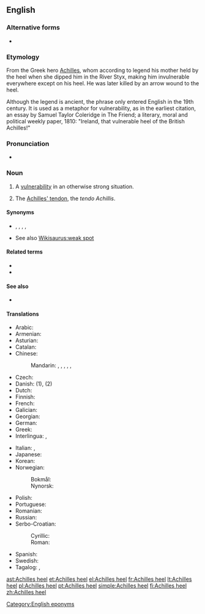 {{also|Achilles' heel}}
==English==
{{wikipedia}}

===Alternative forms===
* {{l|en|Achilles' heel}}

===Etymology===
From the Greek hero [[Achilles]], whom according to legend his mother held by the heel when she dipped him in the River Styx, making him invulnerable everywhere except on his heel. He was later killed by an arrow wound to the heel.

Although the legend is ancient, the phrase only entered English in the 19th century. It is used as a metaphor for vulnerability, as in the earliest citation, an essay by Samuel Taylor Coleridge in The Friend; a literary, moral and political weekly paper, 1810: "Ireland, that vulnerable heel of the British Achilles!"

===Pronunciation===
* {{a|UK|US}} {{IPA|/əˌkɪl.iːz ˈhiːl/|lang=en}}

===Noun===
{{en-noun}}

# A [[vulnerability]] in an otherwise strong situation.
# {{lb|en|anatomy}} The [[Achilles' tendon]], the ''tendo Achillis''.

====Synonyms====
* {{sense|vulnerability}} {{l|en|soft spot}}, {{l|en|vulnerability}}, {{l|en|weakness}}, {{l|en|weak spot}}, {{l|en|kryptonite}}
* See also [[Wikisaurus:weak spot]]

====Related terms====
* {{l|en|Achilles}}
* {{l|en|Achilles' tendon}}

====See also====
* {{l|en|feet of clay}}

====Translations====
{{trans-top|vulnerability in an otherwise strong situation}}
* Arabic: {{t|ar|نُقْطَة ضَعِيف|f}}
* Armenian: {{t|hy|աքիլեսյան գարշապար}}
* Asturian: {{t+|ast|calcañu d'Aquiles|m}}
* Catalan: {{t|ca|taló d'Aquil·les|m}}
* Chinese:
*: Mandarin: {{t|cmn|弱項}}, {{t|cmn|弱项|tr=ruòxiàng}}, {{t+|cmn|軟肋}}, {{t+|cmn|软肋|tr=ruǎnlèi}}, {{t|cmn|阿喀琉斯之踵|tr=Ākāliúsī zhī zhǒng}}, {{t|cmn|致命要害}}
* Czech: {{t|cs|Achilova pata|f}}
* Danish: {{t+|da|akilleshæl|c}} (1), {{t|da|akillessene|c}} (2)
* Dutch: {{t+|nl|achilleshiel}}
* Finnish: {{t+|fi|akilleenkantapää}}
* French: {{t+|fr|talon d'Achille|m}}
* Galician: {{t|gl|talón de Aquiles|m}}
* Georgian: {{t|ka|აქილევსის ქუსლი}}
* German: {{t+|de|Achillesferse|f}}
* Greek: {{t+|el|αχίλλειος πτέρνα|f}}
* Interlingua: {{t|ia|calce de Achilles}}, {{t|ia|talon de Achilles}}
{{trans-mid}}
* Italian: {{t|it|tallone di Achille}}, {{t|it|tallone d'Achille|m}}
* Japanese: {{t|ja|アキレス腱|tr=Akiresuken}}
* Korean: {{t|ko|아킬레스 건|tr=akilleseu geon|sc=Kore}}
* Norwegian:
*: Bokmål: {{t+|nb|akilleshæl|m}}
*: Nynorsk: {{t|nn|akilleshæl|m}}
* Polish: {{t+|pl|pięta Achillesa|f}}
* Portuguese: {{t+|pt|calcanhar de Aquiles|m}}
* Romanian: {{t+|ro|călcâiul lui Ahile|n}}
* Russian: {{t+|ru|Ахиллесова пята́|f}}
* Serbo-Croatian:
*: Cyrillic: {{t|sh|Ахилова пета|f|sc=Cyrl}}
*: Roman: {{t|sh|Ahilova peta|f}}
* Spanish: {{t|es|talón de Aquiles|m}}
* Swedish: {{t+|sv|akilleshäl|c}}
* Tagalog: {{t|tl|sakong ni Akiles}}, {{t|tl|sakong ni Aquiles}}
{{trans-bottom}}

{{trans-see|Achilles' tendon}}

[[Category:English eponyms]]

[[ast:Achilles heel]]
[[et:Achilles heel]]
[[el:Achilles heel]]
[[fr:Achilles heel]]
[[lt:Achilles heel]]
[[pl:Achilles heel]]
[[pt:Achilles heel]]
[[simple:Achilles heel]]
[[fi:Achilles heel]]
[[zh:Achilles heel]]